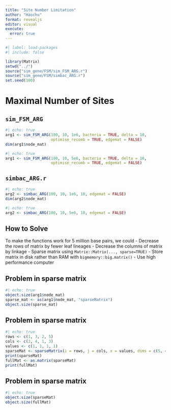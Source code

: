 ```yaml
---
title: "Site Number Limitation"
author: "Haochu"
format: revealjs
editor: visual
execute:
  error: true
---
```


```r
#| label: load-packages
#| include: false

library(Matrix)
setwd("../")
source("sim_gene/FSM/sim_FSM_ARG.r")
source("sim_gene/FSM/simbac_ARG.r")
set.seed(100)
```

# Maximal Number of Sites

## `sim_FSM_ARG`

```r
#| echo: true
arg1 <- sim_FSM_ARG(100, 10, 1e6, bacteria = TRUE, delta = 10,
                    optimise_recomb = TRUE, edgemat = FALSE)
dim(arg1$node_mat)
```

```r
#| echo: true
arg1 <- sim_FSM_ARG(100, 10, 5e6, bacteria = TRUE, delta = 10,
                    optimise_recomb = TRUE, edgemat = FALSE)
```

## `simbac_ARG.r`

```r
#| echo: true
arg2 <- simbac_ARG(100, 10, 1e6, 10, edgemat = FALSE)
dim(arg2$node_mat)
```

```r
#| echo: true
arg2 <- simbac_ARG(100, 10, 5e6, 10, edgemat = FALSE)
```

## How to Solve

To make the functions work for 5 million base pairs, we could
- Decrease the rows of matrix by fewer leaf lineages
- Decrease the columns of matrix by linkage
- Sparse matrix using `Matrix::Matrix(..., sparse=TRUE)`
- Store matrix in disk rather than RAM with `bigmemory::big.matrix()`
- Use high performance computer

## Problem in sparse matrix

```r
#| echo: true
object.size(arg1$node_mat)
sparse_mat <- as(arg1$node_mat, "sparseMatrix")
object.size(sparse_mat)
```

## Problem in sparse matrix

```r
#| echo: true
rows <- c(1, 3, 2, 5)
cols <- c(2, 4, 1, 3)
values <- c(1, 1, 1, 1)
sparseMat <- sparseMatrix(i = rows, j = cols, x = values, dims = c(5, 4))
print(sparseMat)
fullMat <- as.matrix(sparseMat)
print(fullMat)
```

## Problem in sparse matrix

```r
#| echo: true
object.size(sparseMat)
object.size(fullMat)
```


